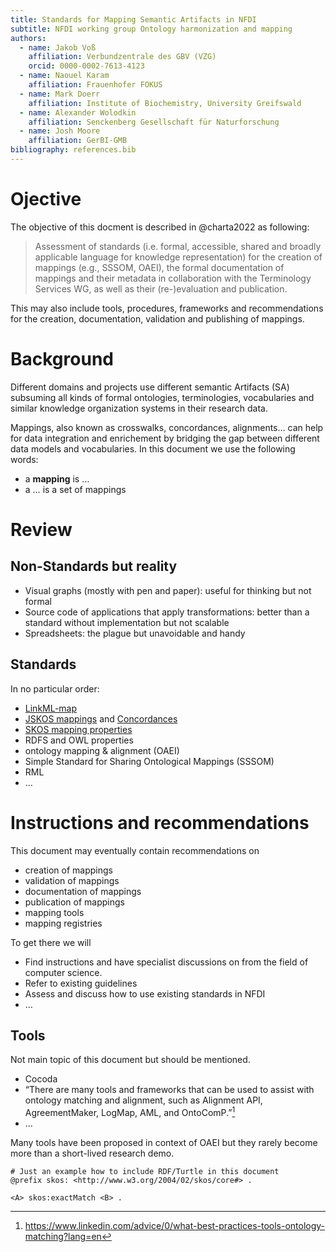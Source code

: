 ```yaml
---
title: Standards for Mapping Semantic Artifacts in NFDI
subtitle: NFDI working group Ontology harmonization and mapping
authors:
  - name: Jakob Voß
    affiliation: Verbundzentrale des GBV (VZG)
    orcid: 0000-0002-7613-4123 
  - name: Naouel Karam
    affiliation: Frauenhofer FOKUS
  - name: Mark Doerr
    affiliation: Institute of Biochemistry, University Greifswald
  - name: Alexander Wolodkin
    affiliation: Senckenberg Gesellschaft für Naturforschung 
  - name: Josh Moore
    affiliation: GerBI-GMB
bibliography: references.bib
---
```


# Ojective

The objective of this docment is described in @charta2022 as following:

> Assessment of standards (i.e. formal, accessible, shared and broadly applicable language for knowledge representation) for the creation of mappings (e.g., SSSOM, OAEI), the formal documentation of mappings and their metadata in collaboration with the Terminology Services WG, as well as their (re-)evaluation and publication. 

This may also include tools, procedures, frameworks and recommendations for the creation, documentation, validation and publishing of mappings.

# Background

Different domains and projects use different semantic Artifacts (SA) subsuming all kinds of formal ontologies, terminologies, vocabularies and similar knowledge organization systems in their research data.

Mappings, also known as crosswalks, concordances, alignments... can help for data integration and enrichement by bridging the gap between different data models and vocabularies. In this document we use the following words:

- a **mapping** is ...
- a ... is a set of mappings

# Review

## Non-Standards but reality

- Visual graphs (mostly with pen and paper): useful for thinking but not formal
- Source code of applications that apply transformations: better than a standard without implementation but not scalable
- Spreadsheets: the plague but unavoidable and handy

## Standards

In no particular order:

- [LinkML-map](https://linkml.io/linkml-map/)
- [JSKOS mappings](https://gbv.github.io/jskos/#concept-mappings) and [Concordances](https://gbv.github.io/jskos/#concordances)
- [SKOS mapping properties](https://www.w3.org/TR/skos-reference/#mapping)
- RDFS and OWL properties
- ontology mapping & alignment (OAEI)
- Simple Standard for Sharing Ontological Mappings (SSSOM)
- RML
- ...

# Instructions and recommendations

This document may eventually contain recommendations on

- creation of mappings
- validation of mappings
- documentation of mappings
- publication of mappings
- mapping tools
- mapping registries

To get there we will

- Find instructions and have specialist discussions on  from the field of computer science.
- Refer to existing guidelines
- Assess and discuss how to use existing standards in NFDI
- ...

## Tools

Not main topic of this document but should be mentioned.

- Cocoda
- "There are many tools and frameworks that can be used to assist with ontology matching and alignment, such as Alignment API, AgreementMaker, LogMap, AML, and OntoComP."^[<https://www.linkedin.com/advice/0/what-best-practices-tools-ontology-matching?lang=en>]
- ...

Many tools have been proposed in context of OAEI but they rarely become more than a short-lived research demo.

~~~{.ttl}
# Just an example how to include RDF/Turtle in this document
@prefix skos: <http://www.w3.org/2004/02/skos/core#> .

<A> skos:exactMatch <B> .
~~~
